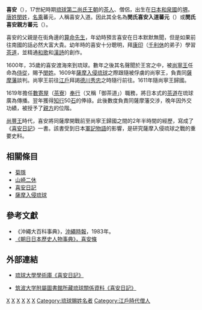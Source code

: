 {{東亞男性歷史人物
|名稱 =喜安
|身份 =[[琉球國|琉球]][[第二尚氏王朝|第二尚氏王朝]][[茶人|茶人]]、外交官
|國家 =[[日本|日本]] → [[琉球國|琉球國]]
|屆數 =
|最高職務 =
|前任 = 
|繼任 = 
|畫像 =
|說明 =
|姓 =[[閔姓|閔]]
|名 = 
|姓名 =
|字 =
|名乘 =蕃元
|官職 =[[御茶道|御茶道]]
|封爵 =[[親方|親方]]
|封號 =
|御稱號 =
|宮號1 =
|宮號2 =
|封地 =
|神號 =
|尊號 =
|族裔 = 
|旗籍 =
|府邸 =
|世系 = 
|初名 =
|乳名 =
|幼名 =
|兒名 =
|童名 =
|小字 =
|別名 =
|號 =
|法號 =
|院號 =
|其他名號 =喜安入道
|出生日期 =1566年1月20日<br />（日本[[永祿|永祿]]八年十二月廿九日）
|出生地點 =[[File:Japanese_Crest_Marunouti_ni_Futatu_Hiki.svg|20px]] [[日本|日本]][[和泉國|和泉國]][[堺|堺]]
|婚年 =
|逝世年 =1653年8月11日<br />（[[順治|順治]]十年 / [[尚賢王|尚賢王]]十二年閏六月十八日）
|逝世地 =[[琉球國|琉球國]][[首里城|首里城]]
|諡號 =
|墳墓 =
|父親 =
|嫡母 =
|母親 =
|元配 =
|正室 =
|妻 =
|繼室 =
|平妻 =
|側室 =
|元配之父 =
|元配之嫡母 =
|元配之母 =
|正室之父 =
|正室之嫡母 =
|正室之母 =
|妻之父 =
|妻之嫡母 =
|妻之母 =
|繼室之父 =
|繼室之嫡母 =
|繼室之母 =
|平妻之父 =
|平妻之嫡母 =
|平妻之母 =
|兄弟 =
|姊妹 =
|嫡兄弟 =
|嫡姊妹 =
|庶兄弟 =
|庶姊妹 =
|同胞兄弟 =
|同胞姊妹 =
|異母兄弟 =
|異母姊妹 =
|異父兄弟 =
|異父姊妹 =
|繼兄弟 =
|繼姊妹 =
|子 =[[真境名親雲上蕃紹|真境名親雲上蕃紹]]
|女 =
|嫡子 =
|嫡女 =
|庶子 =
|庶女 =
|養子 =
|養女 =
|繼子 =
|繼女 =
|其他親屬 =
|出身 = 
|功名 = 
|經歷 = 
|著作 =《喜安日記》
|注釋 =
}}
{{Infobox East Asian
|title=喜安入道
|japanesetitle=
|kanji=喜安入道
|kana=きあんにゅうどう
|romaji=Ki'an Nyūdō
<!-- 琉球語 -->
|ryutitle=
|ryuhanji=喜安入道
|ryukana=チアン ヌドー
|ryuromaji=Chi'an Nudō
}}
'''喜安'''（{{bd|1566年|1月20日|1653年|8月10日|catIdx=X}}），17世紀時期[[琉球國|琉球]][[第二尚氏王朝|第二尚氏王朝]]的[[茶人|茶人]]、僧侶，出生在[[日本|日本]][[和泉國|和泉國]]的[[堺|堺]]。[[漢姓|唐姓]][[閔姓|閔姓]]，[[名乘|名乘]]蕃元，人稱喜安入道。因此其全名為'''閔氏喜安入道蕃元'''（{{ryu|r=閔氏 喜安入道 蕃元|kn=ミンジ チアン ヌドー バンジン|rm=Minji Chi'an Nudō Banjin}}）或'''閔氏喜安親方蕃元'''（{{ryu|r=閔氏 喜安親方 蕃元|kn=ミンジ チアン ウェーカタ バンジン|rm=Minji Chi'an Ueekata Banjin}}）。

喜安的父親是在街角邊的[[算命先生|算命先生]]，年幼時預言喜安在日本默默無聞，但是如果前往南國的話必然大富大貴。幼年時的喜安十分聰明，拜[[康印|康印]]（[[千利休|千利休]]的弟子）學習[[茶道|茶道]]，並精通[[和歌|和歌]]和[[漢詩|漢詩]]的創作。

1600年，35歲的喜安渡海來到琉球。數年之後其名聲聞於王宮之中，被[[尚寧王|尚寧王]]任命為[[侍從|侍從]]，賜予[[閔姓|閔姓]]。1609年[[薩摩入侵琉球|薩摩入侵琉球]]之際跟隨被俘虜的尚寧王，負責同[[薩摩藩|薩摩藩]]談判。尚寧王前往[[江戶|江戶]]拜謁[[德川秀忠|德川秀忠]]之時隨行前往。1611年隨尚寧王歸國。

1619年擔任[[數寄屋|數寄屋]]（[[茶寮|茶寮]]）[[奉行|奉行]]（又稱「御茶道」）職務，將日本式的[[茶道|茶道]]在琉球廣為傳播。翌年獲得[[知行|知行]]50[[石_(容量單位)|石]]的俸祿。此後數度負責同薩摩藩交涉，晚年因外交功績，被授予了[[親方|親方]]的位階。

[[尚豐王|尚豐王]]時代，喜安將同薩摩開戰前至尚寧王歸國之間的2年半時間的經歷，寫成了《[[喜安日記|喜安日記]]》一書。該書受到日本[[軍記物語|軍記物語]]的影響，是研究薩摩入侵琉球之戰的重要史料。
==相關條目==
*[[菊隱|菊隱]]
*[[山崎二休|山崎二休]]
*[[喜安日記|喜安日記]]
*[[薩摩入侵琉球|薩摩入侵琉球]]
==參考文獻==
*《沖繩大百科事典》，[[沖繩時報|沖繩時報]]，1983年。
*[http://kotobank.jp/word/%E5%96%9C%E5%AE%89 《朝日日本歷史人物事典》，喜安條]{{Wayback|url=http://kotobank.jp/word/%E5%96%9C%E5%AE%89 |date=20130623060158 }}
==外部連結==
*{{ja}}[http://ir.lib.u-ryukyu.ac.jp/handle/123456789/10214 琉球大學學術庫《喜安日記》]{{Wayback|url=http://ir.lib.u-ryukyu.ac.jp/handle/123456789/10214 |date=20201214130603 }}
*{{ja}}[https://web.archive.org/web/20120707212320/http://www.tulips.tsukuba.ac.jp/limedio/dlam/B1241192/1/vol09/tsb/2113.htm 筑波大学附屬圖書館所藏琉球關係資料《喜安日記》]

[[Category:日本茶人|X]]
[[Category:第二尚氏王朝人物|X]]
[[Category:琉球外交官|X]]
[[Category:琉球佛教徒|X]]
[[Category:和泉國出身人物|X]]
[[Category:閔姓|X]]
[[Category:琉球賜姓名者|Category:琉球賜姓名者]]
[[Category:江戶時代僧人|Category:江戶時代僧人]]